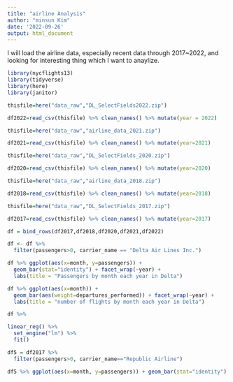 ---
title: "airline Analysis"
author: "minsun Kim"
date: '2022-09-26'
output: html_document
---

I will load the airline data, especially recent data through 2017~2022, and looking for interesting thing which I want to anaylize. 

```{r}
library(nycflights13)
library(tidyverse)
library(here)
library(janitor)
```


```{r}
thisfile=here("data_raw","DL_SelectFields2022.zip")

df2022=read_csv(thisfile) %>% clean_names() %>% mutate(year = 2022)
```

```{r}
thisfile=here("data_raw","airline_data_2021.zip")

df2021=read_csv(thisfile) %>% clean_names() %>% mutate(year=2021)
```

```{r}
thisfile=here("data_raw","DL_SelectFields_2020.zip")

df2020=read_csv(thisfile) %>% clean_names() %>% mutate(year=2020)
```

```{r}
thisfile=here("data_raw","airline_data_2018.zip")

df2018=read_csv(thisfile) %>% clean_names() %>% mutate(year=2018)
```

```{r}
thisfile=here("data_raw","DL_SelectFields_2017.zip")

df2017=read_csv(thisfile) %>% clean_names() %>% mutate(year=2017)
```

```{r}
df = bind_rows(df2017,df2018,df2020,df2021,df2022)
```

```{r}
df <- df %>%
  filter(passengers>0, carrier_name == "Delta Air Lines Inc.")

df %>% ggplot(aes(x=month, y=passengers)) +
  geom_bar(stat="identity") + facet_wrap(~year) +
  labs(title = "Passengers by month each year in Delta")
```

```{r}
df %>% ggplot(aes(x=month)) +
  geom_bar(aes(weight=departures_performed)) + facet_wrap(~year) +
  labs(title = "number of flights by month each year in Delta")
```

```{r}
df %>% 
```


```{r}

linear_reg() %>%
  set_engine("lm") %>%
  fit()

```

```{r}
df5 = df2017 %>%
  filter(passengers>0, carrier_name=="Republic Airline")

df5 %>% ggplot(aes(x=month, y=passengers)) + geom_bar(stat="identity")
```


